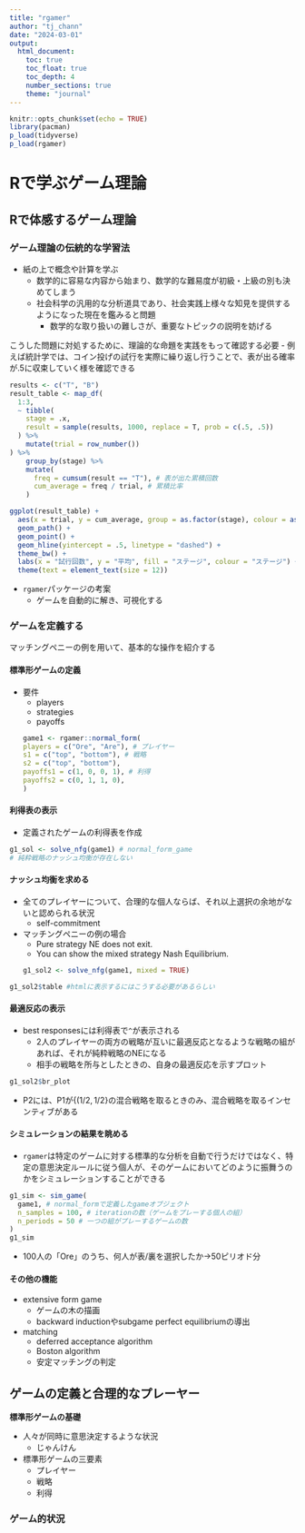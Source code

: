 ```yaml
---
title: "rgamer"
author: "tj_chann"
date: "2024-03-01"
output: 
  html_document:
    toc: true
    toc_float: true
    toc_depth: 4
    number_sections: true
    theme: "journal"
---
```


```r
knitr::opts_chunk$set(echo = TRUE)
library(pacman)
p_load(tidyverse)
p_load(rgamer)
```

# Rで学ぶゲーム理論

## Rで体感するゲーム理論

### ゲーム理論の伝統的な学習法

- 紙の上で概念や計算を学ぶ
  - 数学的に容易な内容から始まり、数学的な難易度が初級・上級の別も決めてしまう
  - 社会科学の汎用的な分析道具であり、社会実践上様々な知見を提供するようになった現在を鑑みると問題
    - 数学的な取り扱いの難しさが、重要なトピックの説明を妨げる

こうした問題に対処するために、理論的な命題を実践をもって確認する必要
  - 例えば統計学では、コイン投げの試行を実際に繰り返し行うことで、表が出る確率が.5に収束していく様を確認できる
```r
results <- c("T", "B")
result_table <- map_df(
  1:3,
  ~ tibble(
    stage = .x,
    result = sample(results, 1000, replace = T, prob = c(.5, .5))
  ) %>% 
    mutate(trial = row_number())
) %>% 
    group_by(stage) %>% 
    mutate(
      freq = cumsum(result == "T"), # 表が出た累積回数
      cum_average = freq / trial, # 累積比率
    )

ggplot(result_table) +
  aes(x = trial, y = cum_average, group = as.factor(stage), colour = as.factor(stage)) +
  geom_path() +
  geom_point() +
  geom_hline(yintercept = .5, linetype = "dashed") +
  theme_bw() +
  labs(x = "試行回数", y = "平均", fill = "ステージ", colour = "ステージ") +
  theme(text = element_text(size = 12))
```
  
  - `rgamer`パッケージの考案
    - ゲームを自動的に解き、可視化する

### ゲームを定義する

マッチングペニーの例を用いて、基本的な操作を紹介する

#### 標準形ゲームの定義
- 要件
  - players
  - strategies
  - payoffs
```r
game1 <- rgamer::normal_form(
  players = c("Ore", "Are"), # プレイヤー
  s1 = c("top", "bottom"), # 戦略
  s2 = c("top", "bottom"),
  payoffs1 = c(1, 0, 0, 1), # 利得
  payoffs2 = c(0, 1, 1, 0),
)
```

#### 利得表の表示
- 定義されたゲームの利得表を作成
```r
g1_sol <- solve_nfg(game1) # normal_form_game
# 純粋戦略のナッシュ均衡が存在しない
```
  
#### ナッシュ均衡を求める

- 全てのプレイヤーについて、合理的な個人ならば、それ以上選択の余地がないと認められる状況
  - self-commitment
- マッチングペニーの例の場合
  - Pure strategy NE does not exit.
  - You can show the mixed strategy Nash Equilibrium.
```r
g1_sol2 <- solve_nfg(game1, mixed = TRUE)
```

```r
g1_sol2$table #htmlに表示するにはこうする必要があるらしい
```


#### 最適反応の表示

- best responsesには利得表で`^`が表示される
  - 2人のプレイヤーの両方の戦略が互いに最適反応となるような戦略の組があれば、それが純粋戦略のNEになる
  - 相手の戦略を所与としたときの、自身の最適反応を示すプロット
  
```r
g1_sol2$br_plot
```
  
  - P2には、P1が$\{(1/2, 1/2\}$の混合戦略を取るときのみ、混合戦略を取るインセンティブがある

#### シミュレーションの結果を眺める

- `rgamer`は特定のゲームに対する標準的な分析を自動で行うだけではなく、特定の意思決定ルールに従う個人が、そのゲームにおいてどのように振舞うのかをシミュレーションすることができる

```r
g1_sim <- sim_game(
  game1, # normal_formで定義したgameオブジェクト
  n_samples = 100, # iterationの数（ゲームをプレーする個人の組）
  n_periods = 50 # 一つの組がプレーするゲームの数
)
g1_sim
```
  - 100人の「Ore」のうち、何人が表/裏を選択したか→50ピリオド分

#### その他の機能

- extensive form game
  - ゲームの木の描画
  - backward inductionやsubgame perfect equilibriumの導出
- matching
  - deferred acceptance algorithm
  - Boston algorithm
  - 安定マッチングの判定
  
## ゲームの定義と合理的なプレーヤー

**標準形ゲームの基礎**

- 人々が同時に意思決定するような状況
  - じゃんけん
- 標準形ゲームの三要素
  - プレイヤー
  - 戦略
  - 利得

### ゲーム的状況